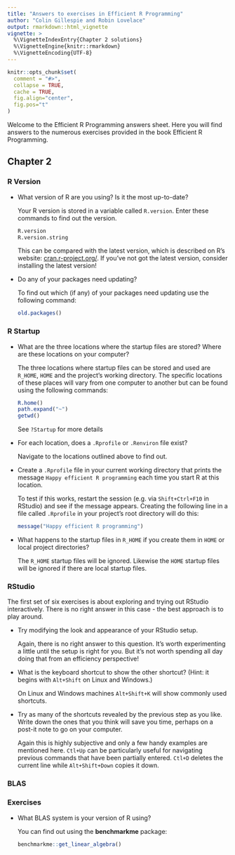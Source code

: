 ```yaml
---
title: "Answers to exercises in Efficient R Programming"
author: "Colin Gillespie and Robin Lovelace"
output: rmarkdown::html_vignette
vignette: >
  %\VignetteIndexEntry{Chapter 2 solutions}
  %\VignetteEngine{knitr::rmarkdown}
  %\VignetteEncoding{UTF-8}
---
```


```r
knitr::opts_chunk$set(
  comment = "#>",
  collapse = TRUE,
  cache = TRUE, 
  fig.align="center",
  fig.pos="t"
)
```

Welcome to the Efficient R Programming answers sheet.
Here you will find answers to the numerous exercises provided in the book Efficient R Programming.

## Chapter 2

### R Version

- What version of R are you using? Is it the most up-to-date?

    Your R version is stored in a variable called `R.version`. Enter these commands to find out the version.

    ```r
    R.version
    R.version.string
    ```

    This can be compared with the latest version, which is described on R's website: [cran.r-project.org/](https://cran.r-project.org/). If you've not got the latest version, consider installing the latest version!

- Do any of your packages need updating?

    To find out which (if any) of your packages need updating use the following command:

    ```r
    old.packages()
    ```

### R Startup

- What are the three locations where the startup files are stored? Where are these locations on your computer?

    The three locations where startup files can be stored and used are `R_HOME`, `HOME` and the project's working directory. The specific locations of these places will vary from one computer to another but can be found using the following commands:

    ```r
    R.home()
    path.expand("~")
    getwd()
    ```

    See `?Startup` for more details

- For each location, does a `.Rprofile` or `.Renviron` file exist?

    Navigate to the locations outlined above to find out.

- Create a `.Rprofile` file in your current working directory that prints the message `Happy efficient R programming` each time you start R at this location.

    To test if this works, restart the session (e.g. via `Shift+Ctrl+F10` in RStudio) and see if the message appears. Creating the following line in a file called `.Rprofile` in your project's root directory will do this:

    ```r
    message("Happy efficient R programming")
    ```

- What happens to the startup files in `R_HOME` if you create them in `HOME` or local project directories? 

    The `R_HOME` startup files will be ignored. Likewise the `HOME` startup files will be ignored if there are local startup files.

### RStudio

The first set of six exercises is about exploring and trying out RStudio interactively. There is no right answer in this case - the best approach is to play around. 

- Try modifying the look and appearance of your RStudio setup.

    Again, there is no right answer to this question. It's worth experimenting a little until the setup is right for you. But it's not worth spending all day doing that from an efficiency perspective!

- What is the keyboard shortcut to show the other shortcut? (Hint: it begins with `Alt+Shift` on Linux and Windows.)

    On Linux and Windows machines `Alt+Shift+K` will show commonly used shortcuts.

- Try as many of the shortcuts revealed by the previous step as you like. Write down the ones that you think will save you time, perhaps on a post-it note to go on your computer.

    Again this is highly subjective and only a few handy examples are mentioned here. `Ctl+Up` can be particularly useful for navigating previous commands that have been partially entered. `Ctl+D` deletes the current line while `Alt+Shift+Down` copies it down.

### BLAS 

### Exercises

- What BLAS system is your version of R using?

    You can find out using the **benchmarkme** package:

    ```r
    benchmarkme::get_linear_algebra()
    ```

